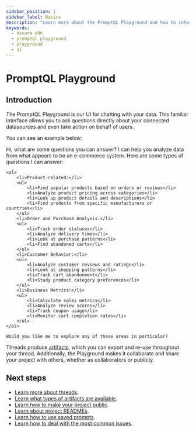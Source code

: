 ```yaml
---
sidebar_position: 1
sidebar_label: Basics
description: "Learn more about the PromptQL Playground and how to interact with your data."
keywords:
  - hasura ddn
  - promptql playground
  - playground
  - ui
---
```



# PromptQL Playground

## Introduction

The PromptQL Playground is our UI for chatting with your data. This familiar interface allows you to ask questions
directly about your connected datasources and even take action on behalf of users.

You can see an example below:

<PqlChat>
  <User>Hi, what are some questions you can answer?</User>
  <Pql>
    I can help you analyze data from what appears to be an e-commerce system. Here are some types of questions I can answer:

    <ol>
        <li>Product-related:</li>
        <ul>
            <li>Find popular products based on orders or reviews</li>
            <li>Analyze product pricing across categories</li>
            <li>Look up product details and descriptions</li>
            <li>Find products from specific manufacturers or countries</li>
        </ul>
        <li>Order and Purchase Analysis:</li>
        <ul>
            <li>Track order statuses</li>
            <li>Analyze delivery times</li>
            <li>Look at purchase patterns</li>
            <li>Find abandoned carts</li>
        </ul>
        <li>Customer Behavior:</li>
        <ul>
            <li>Analyze customer reviews and ratings</li>
            <li>Look at shopping patterns</li>
            <li>Track cart abandonment</li>
            <li>Study product category preferences</li>
        </ul>
        <li>Business Metrics:</li>
        <ul>
            <li>Calculate sales metrics</li>
            <li>Analyze review scores</li>
            <li>Track coupon usage</li>
            <li>Monitor cart completion rates</li>
        </ul>
    </ol>

    Would you like me to explore any of these areas in particular?

  </Pql>
</PqlChat>

Threads produce [artifacts](/promptql-playground/artifacts.mdx), which you can export and re-use throughout your thread.
Additionally, the Playground makes it collaborate and share your project with others, whether as collaborators or
publicly.

## Next steps

- [Learn more about threads](/promptql-playground/threads/index.mdx).
- [Learn what types of artifacts are available](/promptql-playground/artifacts.mdx).
- [Learn how to make your project public](/promptql-playground/public-projects.mdx).
- [Learn about project READMEs](/promptql-playground/readme.mdx).
- [Learn how to use saved prompts](/promptql-playground/saved-prompts.mdx).
- [Learn how to deal with the most common issues](/promptql-playground/troubleshooting.mdx).
